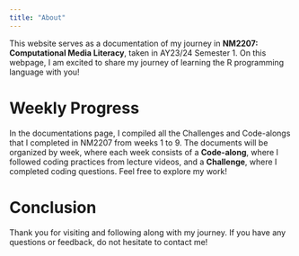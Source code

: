 ```yaml
---
title: "About"
---
```


This website serves as a documentation of my journey in **NM2207: Computational Media Literacy**, taken in AY23/24 Semester 1. On this webpage, I am excited to share my journey of learning the R programming language with you!

# Weekly Progress

In the documentations page, I compiled all the Challenges and Code-alongs that I completed in NM2207 from weeks 1 to 9. The documents will be organized by week, where each week consists of a **Code-along**, where I followed coding practices from lecture videos, and a **Challenge**, where I completed coding questions. Feel free to explore my work!

# Conclusion

Thank you for visiting and following along with my journey. If you have any questions or feedback, do not hesitate to contact me!
